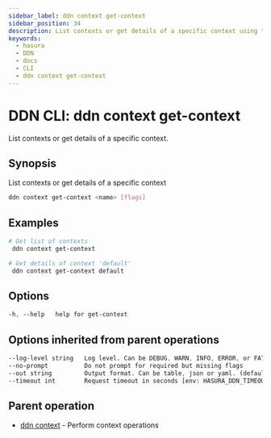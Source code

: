 ```yaml
---
sidebar_label: ddn context get-context
sidebar_position: 34
description: List contexts or get details of a specific context using the DDN CLI
keywords:
  - hasura
  - DDN
  - docs
  - CLI
  - ddn context get-context
---
```


# DDN CLI: ddn context get-context

List contexts or get details of a specific context.

## Synopsis

List contexts or get details of a specific context

```bash
ddn context get-context <name> [flags]
```

## Examples

```bash
# Get list of contexts
 ddn context get-context

# Get details of context 'default'
 ddn context get-context default
```

## Options

```sass
-h, --help   help for get-context
```

## Options inherited from parent operations

```sass
--log-level string   Log level. Can be DEBUG, WARN, INFO, ERROR, or FATAL. (default "INFO")
--no-prompt          Do not prompt for required but missing flags
--out string         Output format. Can be table, json or yaml. (default "table")
--timeout int        Request timeout in seconds [env: HASURA_DDN_TIMEOUT] (default 100)
```

## Parent operation

- [ddn context](/cli/commands/ddn_context) - Perform context operations
